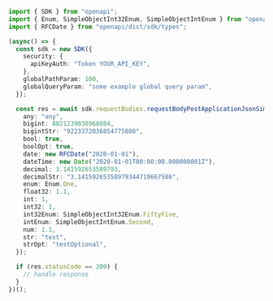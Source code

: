 ```typescript showLineNumbers copy filename="Request Body Post Application Json Simple usage example"
import { SDK } from "openapi";
import { Enum, SimpleObjectInt32Enum, SimpleObjectIntEnum } from "openapi/dist/sdk/models/shared";
import { RFCDate } from "openapi/dist/sdk/types";

(async() => {
  const sdk = new SDK({
    security: {
      apiKeyAuth: "Token YOUR_API_KEY",
    },
    globalPathParam: 100,
    globalQueryParam: "some example global query param",
  });

  const res = await sdk.requestBodies.requestBodyPostApplicationJsonSimple({
    any: "any",
    bigint: 8821239038968084,
    bigintStr: "9223372036854775808",
    bool: true,
    boolOpt: true,
    date: new RFCDate("2020-01-01"),
    dateTime: new Date("2020-01-01T00:00:00.000000001Z"),
    decimal: 3.141592653589793,
    decimalStr: "3.14159265358979344719667586",
    enum: Enum.One,
    float32: 1.1,
    int: 1,
    int32: 1,
    int32Enum: SimpleObjectInt32Enum.FiftyFive,
    intEnum: SimpleObjectIntEnum.Second,
    num: 1.1,
    str: "test",
    strOpt: "testOptional",
  });

  if (res.statusCode == 200) {
    // handle response
  }
})();
```
